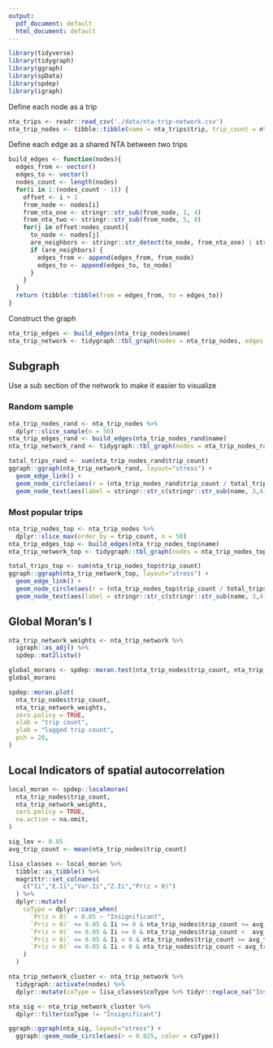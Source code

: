 ```yaml
---
output:
  pdf_document: default
  html_document: default
---
```

```r
library(tidyverse)
library(tidygraph)
library(ggraph)
library(spData)
library(spdep)
library(igraph)
```

Define each node as a trip 
```r
nta_trips <- readr::read_csv('./data/nta-trip-network.csv')
nta_trip_nodes <- tibble::tibble(name = nta_trips$trip, trip_count = nta_trips$S000)
```

Define each edge as a shared NTA between two trips
```r
build_edges <- function(nodes){
  edges_from <- vector()
  edges_to <- vector()
  nodes_count <- length(nodes)
  for(i in 1:(nodes_count - 1)) {
    offset <- i + 1
    from_node <- nodes[i]
    from_nta_one <- stringr::str_sub(from_node, 1, 4)
    from_nta_two <- stringr::str_sub(from_node, 5, 8)
    for(j in offset:nodes_count){
      to_node <- nodes[j]
      are_neighbors <- stringr::str_detect(to_node, from_nta_one) | stringr::str_detect(to_node, from_nta_two)
      if (are_neighbors) {
        edges_from <- append(edges_from, from_node)
        edges_to <- append(edges_to, to_node)
      }
    }
  }
  return (tibble::tibble(from = edges_from, to = edges_to))
}

```

Construct the graph
```r
nta_trip_edges <- build_edges(nta_trip_nodes$name) 
nta_trip_network <- tidygraph::tbl_graph(nodes = nta_trip_nodes, edges = nta_trip_edges)
```

## Subgraph
Use a sub section of the network to make it easier to visualize

### Random sample
```r
nta_trip_nodes_rand <- nta_trip_nodes %>%
  dplyr::slice_sample(n = 50)
nta_trip_edges_rand <- build_edges(nta_trip_nodes_rand$name)
nta_trip_network_rand <- tidygraph::tbl_graph(nodes = nta_trip_nodes_rand, edges = nta_trip_edges_rand)

total_trips_rand <- sum(nta_trip_nodes_rand$trip_count)
ggraph::ggraph(nta_trip_network_rand, layout="stress") +
  geom_edge_link() +
  geom_node_circle(aes(r = (nta_trip_nodes_rand$trip_count / total_trips_rand)), fill = "blue") +
  geom_node_text(aes(label = stringr::str_c(stringr::str_sub(name, 3,4), '&', stringr::str_sub(name, 7,8))), repel = TRUE)
```

### Most popular trips
```r
nta_trip_nodes_top <- nta_trip_nodes %>%
  dplyr::slice_max(order_by = trip_count, n = 50)
nta_trip_edges_top <- build_edges(nta_trip_nodes_top$name)
nta_trip_network_top <- tidygraph::tbl_graph(nodes = nta_trip_nodes_top, edges = nta_trip_edges_top)

total_trips_top <- sum(nta_trip_nodes_top$trip_count)
ggraph::ggraph(nta_trip_network_top, layout="stress") +
  geom_edge_link() +
  geom_node_circle(aes(r = (nta_trip_nodes_top$trip_count / total_trips_top)), fill = "blue") +
  geom_node_text(aes(label = stringr::str_c(stringr::str_sub(name, 3,4), '&', stringr::str_sub(name, 7,8))), repel = TRUE)
```

## Global Moran's I
```r
nta_trip_network_weights <- nta_trip_network %>%
  igraph::as_adj() %>%
  spdep::mat2listw()

global_morans <- spdep::moran.test(nta_trip_nodes$trip_count, nta_trip_network_weights, zero.policy = TRUE)
global_morans  
```
```r
spdep::moran.plot(
  nta_trip_nodes$trip_count,
  nta_trip_network_weights,
  zero.policy = TRUE,
  xlab = "trip count",
  ylab = "lagged trip count",
  pch = 20,
)
```

## Local Indicators of spatial autocorrelation
```r
local_moran <- spdep::localmoran(
  nta_trip_nodes$trip_count,
  nta_trip_network_weights,
  zero.policy = TRUE,
  na.action = na.omit,
)

sig_lev <- 0.05
avg_trip_count <- mean(nta_trip_nodes$trip_count)

lisa_classes <- local_moran %>%
  tibble::as_tibble() %>%
  magrittr::set_colnames(
    c("Ii","E.Ii","Var.Ii","Z.Ii","Pr(z > 0)")
  ) %>%
  dplyr::mutate(
    coType = dplyr::case_when(
      `Pr(z > 0)` > 0.05 ~ "Insignificant",
      `Pr(z > 0)` <= 0.05 & Ii >= 0 & nta_trip_nodes$trip_count >= avg_trip_count ~ "HH",
      `Pr(z > 0)` <= 0.05 & Ii >= 0 & nta_trip_nodes$trip_count <  avg_trip_count ~ "LL",
      `Pr(z > 0)` <= 0.05 & Ii < 0 & nta_trip_nodes$trip_count >= avg_trip_count ~ "HL",
      `Pr(z > 0)` <= 0.05 & Ii < 0 & nta_trip_nodes$trip_count < avg_trip_count ~ "LH"
    )
  )

nta_trip_network_cluster <- nta_trip_network %>%
  tidygraph::activate(nodes) %>%
  dplyr::mutate(coType = lisa_classes$coType %>% tidyr::replace_na("Insignificant"))

nta_sig <- nta_trip_network_cluster %>%
  dplyr::filter(coType != "Insignificant")

ggraph::ggraph(nta_sig, layout="stress") +
  ggraph::geom_node_circle(aes(r = 0.025, color = coType))

```
